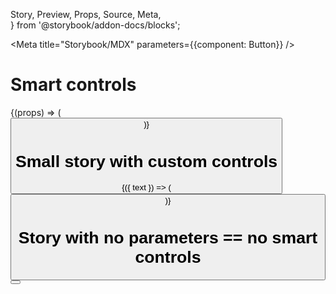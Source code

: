  Story,
  Preview,
  Props,
  Source,
  Meta,  
} from '@storybook/addon-docs/blocks';


<Meta title="Storybook/MDX" parameters={{component: Button}} />

# Smart controls

<Story id="." />

<Props of={Button} />


<Preview>
  <Story name="smart story">
    {(props) => (
      <Button label="default" {...props}/>
    )}  
  </Story>
</Preview>


# Small story with custom controls

<Preview>
  <Story name="small story" 
    parameters={{ controls: {
        text: {type: 'text', value: 'Hello'},
      }  
    }}
    >
    {({ text }) => (
      <Button label={text}/>
    )}  
  </Story>
</Preview>

<ControlsEditorsTable name="small story" />

# Story with no parameters == no smart controls

<Preview>
  <Story name="no controls" parameters={{ addonControls: { smart: false }}}>
      <Button label="Hello"/>
  </Story>
</Preview>
